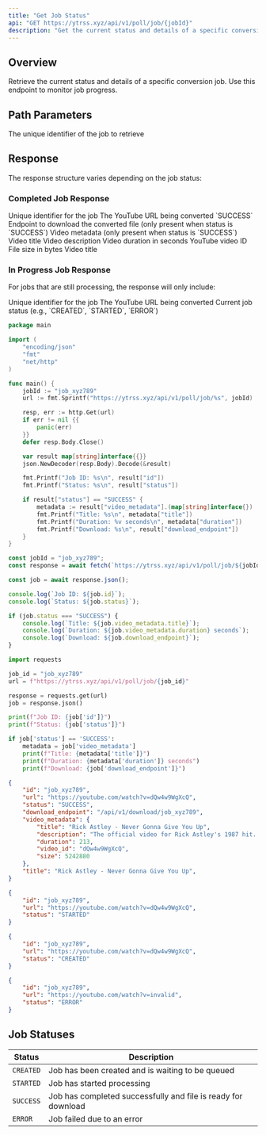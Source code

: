 ```yaml
---
title: "Get Job Status"
api: "GET https://ytrss.xyz/api/v1/poll/job/{jobId}"
description: "Get the current status and details of a specific conversion job"
---
```


## Overview

Retrieve the current status and details of a specific conversion job. Use this endpoint to monitor job progress.

## Path Parameters

<ParamField path="jobId" type="string" required>
  The unique identifier of the job to retrieve
</ParamField>

## Response

The response structure varies depending on the job status:

### Completed Job Response

<ResponseField name="id" type="string">
  Unique identifier for the job
</ResponseField>

<ResponseField name="url" type="string">
  The YouTube URL being converted
</ResponseField>

<ResponseField name="status" type="string">
  `SUCCESS`
</ResponseField>

<ResponseField name="download_endpoint" type="string">
  Endpoint to download the converted file (only present when status is `SUCCESS`)
</ResponseField>

<ResponseField name="video_metadata" type="object">
  Video metadata (only present when status is `SUCCESS`)

  <Expandable title="video_metadata object">
    <ResponseField name="title" type="string">
      Video title
    </ResponseField>
    <ResponseField name="description" type="string">
      Video description
    </ResponseField>
    <ResponseField name="duration" type="integer">
      Video duration in seconds
    </ResponseField>
    <ResponseField name="video_id" type="string">
      YouTube video ID
    </ResponseField>
    <ResponseField name="size" type="integer">
      File size in bytes
    </ResponseField>
  </Expandable>
</ResponseField>

<ResponseField name="title" type="string">
  Video title
</ResponseField>

### In Progress Job Response

For jobs that are still processing, the response will only include:

<ResponseField name="id" type="string">
  Unique identifier for the job
</ResponseField>

<ResponseField name="url" type="string">
  The YouTube URL being converted
</ResponseField>

<ResponseField name="status" type="string">
  Current job status (e.g., `CREATED`, `STARTED`, `ERROR`)
</ResponseField>

<RequestExample>

```go Go
package main

import (
    "encoding/json"
    "fmt"
    "net/http"
)

func main() {
    jobId := "job_xyz789"
    url := fmt.Sprintf("https://ytrss.xyz/api/v1/poll/job/%s", jobId)

    resp, err := http.Get(url)
    if err != nil {{
        panic(err)
    }}
    defer resp.Body.Close()

    var result map[string]interface{{}}
    json.NewDecoder(resp.Body).Decode(&result)

    fmt.Printf("Job ID: %s\n", result["id"])
    fmt.Printf("Status: %s\n", result["status"])

    if result["status"] == "SUCCESS" {
        metadata := result["video_metadata"].(map[string]interface{})
        fmt.Printf("Title: %s\n", metadata["title"])
        fmt.Printf("Duration: %v seconds\n", metadata["duration"])
        fmt.Printf("Download: %s\n", result["download_endpoint"])
    }
}
```


```javascript JavaScript
const jobId = "job_xyz789";
const response = await fetch(`https://ytrss.xyz/api/v1/poll/job/${jobId}`);

const job = await response.json();

console.log(`Job ID: ${job.id}`);
console.log(`Status: ${job.status}`);

if (job.status === "SUCCESS") {
    console.log(`Title: ${job.video_metadata.title}`);
    console.log(`Duration: ${job.video_metadata.duration} seconds`);
    console.log(`Download: ${job.download_endpoint}`);
}
```


```python Python
import requests

job_id = "job_xyz789"
url = f"https://ytrss.xyz/api/v1/poll/job/{job_id}"

response = requests.get(url)
job = response.json()

print(f"Job ID: {job['id']}")
print(f"Status: {job['status']}")

if job['status'] == 'SUCCESS':
    metadata = job['video_metadata']
    print(f"Title: {metadata['title']}")
    print(f"Duration: {metadata['duration']} seconds")
    print(f"Download: {job['download_endpoint']}")
```

</RequestExample>

<ResponseExample>

```json Completed Job
{
    "id": "job_xyz789",
    "url": "https://youtube.com/watch?v=dQw4w9WgXcQ",
    "status": "SUCCESS",
    "download_endpoint": "/api/v1/download/job_xyz789",
    "video_metadata": {
        "title": "Rick Astley - Never Gonna Give You Up",
        "description": "The official video for Rick Astley's 1987 hit...",
        "duration": 213,
        "video_id": "dQw4w9WgXcQ",
        "size": 5242880
    },
    "title": "Rick Astley - Never Gonna Give You Up",
}
```


```json Processing Job
{
    "id": "job_xyz789",
    "url": "https://youtube.com/watch?v=dQw4w9WgXcQ",
    "status": "STARTED"
}
```


```json Pending Job
{
    "id": "job_xyz789",
    "url": "https://youtube.com/watch?v=dQw4w9WgXcQ",
    "status": "CREATED"
}
```


```json Failed Job
{
    "id": "job_xyz789",
    "url": "https://youtube.com/watch?v=invalid",
    "status": "ERROR"
}
```

</ResponseExample>

## Job Statuses

| Status    | Description                                                   |
| --------- | ------------------------------------------------------------- |
| `CREATED` | Job has been created and is waiting to be queued              |
| `STARTED` | Job has started processing                                    |
| `SUCCESS` | Job has completed successfully and file is ready for download |
| `ERROR`   | Job failed due to an error                                    |